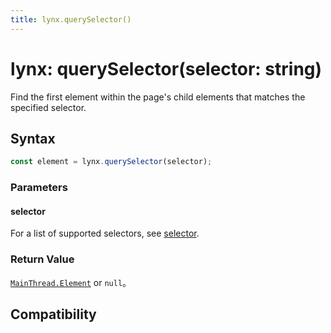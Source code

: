 ```yaml
---
title: lynx.querySelector()
---
```


# lynx: querySelector(selector: string)

Find the first element within the page's child elements that matches the specified selector.

## Syntax

```ts
const element = lynx.querySelector(selector);
```

### Parameters

#### selector

For a list of supported selectors, see [selector](../selector-query/selector-query-select#selector).

### Return Value

[`MainThread.Element`](../main-thread/main-thread-element) or `null`。

## Compatibility


<LegacyCompatTable metadata="lynx-api/lynx/querySelector" />
